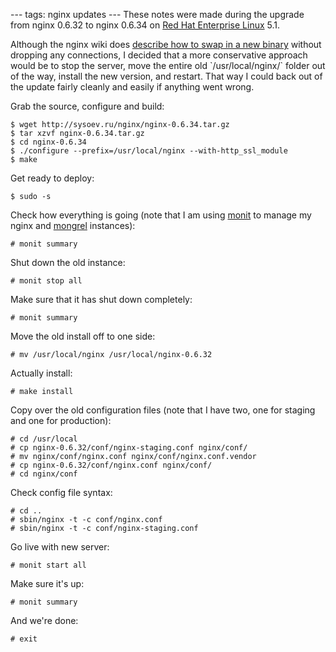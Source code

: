 ---
tags: nginx updates
---
These notes were made during the upgrade from nginx 0.6.32 to nginx 0.6.34 on [[Red Hat Enterprise Linux]] 5.1.

Although the nginx wiki does [http://wiki.nginx.org/NginxCommandLine describe how to swap in a new binary] without dropping any connections, I decided that a more conservative approach would be to stop the server, move the entire old `/usr/local/nginx/` folder out of the way, install the new version, and restart. That way I could back out of the update fairly cleanly and easily if anything went wrong.

Grab the source, configure and build:

<pre>$ wget http://sysoev.ru/nginx/nginx-0.6.34.tar.gz
$ tar xzvf nginx-0.6.34.tar.gz
$ cd nginx-0.6.34
$ ./configure --prefix=/usr/local/nginx --with-http_ssl_module
$ make</pre>

Get ready to deploy:

<pre>$ sudo -s</pre>

Check how everything is going (note that I am using [[monit]] to manage my nginx and [[mongrel]] instances):

<pre># monit summary</pre>

Shut down the old instance:

<pre># monit stop all</pre>

Make sure that it has shut down completely:

<pre># monit summary</pre>

Move the old install off to one side:

<pre># mv /usr/local/nginx /usr/local/nginx-0.6.32</pre>

Actually install:

<pre># make install</pre>

Copy over the old configuration files (note that I have two, one for staging and one for production):

<pre># cd /usr/local
# cp nginx-0.6.32/conf/nginx-staging.conf nginx/conf/
# mv nginx/conf/nginx.conf nginx/conf/nginx.conf.vendor
# cp nginx-0.6.32/conf/nginx.conf nginx/conf/
# cd nginx/conf</pre>

Check config file syntax:

<pre># cd ..
# sbin/nginx -t -c conf/nginx.conf
# sbin/nginx -t -c conf/nginx-staging.conf</pre>

Go live with new server:

<pre># monit start all</pre>

Make sure it's up:

<pre># monit summary</pre>

And we're done:

<pre># exit</pre>
